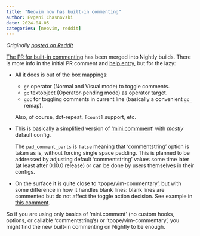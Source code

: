 ```yaml
---
title: "Neovim now has built-in commenting"
author: Evgeni Chasnovski
date: 2024-04-05
categories: [neovim, reddit]
---
```


*Originally [posted on Reddit](https://www.reddit.com/r/neovim/comments/1bwlvrt/neovim_now_has_builtin_commenting/)*

[The PR for built-in commenting](https://github.com/neovim/neovim/pull/28176) has been merged into Nightly builds. There is more info in the initial PR comment and [help entry](https://github.com/neovim/neovim/blob/73de98256cf3932dca156fbfd0c82c1cc10d487e/runtime/doc/various.txt#L561-L597), but for the lazy:

- All it does is out of the box mappings:
    - `gc` operator (Normal and Visual mode) to toggle comments.
    - `gc` textobject (Operator-pending mode) as operator target.
    - `gcc` for toggling comments in current line (basically a convenient `gc_` remap).

    Also, of course, dot-repeat, `[count]` support, etc.

- This is basically a simplified version of ['mini.commment'](https://github.com/nvim-mini/mini.nvim/blob/main/readmes/mini-comment.md) with *mostly* default config.

  The `pad_comment_parts` is `false` meaning that 'commentstring' option is taken as is, without forcing single space padding. This is planned to be addressed by adjusting default 'commentstring' values some time later (at least after 0.10.0 release) or can be done by users themselves in their configs.

- On the surface it is quite close to 'tpope/vim-commentary', but with some difference in how it handles blank lines: blank lines are commented but do not affect the toggle action decision. See example in [this comment](https://github.com/neovim/neovim/pull/28176#issuecomment-2039299762).

So if you are using only basics of 'mini.comment' (no custom hooks, options, or callable 'commentstring's) or 'tpope/vim-commentary', you might find the new built-in commenting on Nightly to be enough.
